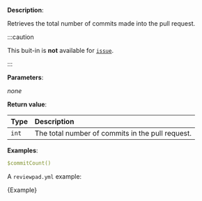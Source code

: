 
**Description**:

Retrieves the total number of commits made into the pull request.

:::caution

This buit-in is **not** available for [`issue`](/guides/syntax#workflow).

:::

**Parameters**:

_none_

**Return value**:

| Type  | Description                                      |
| :---- | :----------------------------------------------- |
| `int` | The total number of commits in the pull request. |

**Examples**:

```yml
$commitCount()
```

A `reviewpad.yml` example:

<CodeBlock language="yml">{Example}</CodeBlock>

